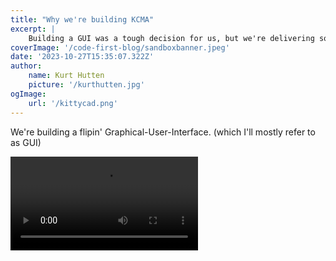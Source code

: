 ```yaml
---
title: "Why we're building KCMA"
excerpt: |
    Building a GUI was a tough decision for us, but we're delivering something truly unique that supports both a productive UI experance and automation as first-class citizens.
coverImage: '/code-first-blog/sandboxbanner.jpeg'
date: '2023-10-27T15:35:07.322Z'
author:
    name: Kurt Hutten
    picture: '/kurthutten.jpg'
ogImage:
    url: '/kittycad.png'
---
```


We're building a flipin' Graphical-User-Interface. (which I'll mostly refer to as GUI)

<Video speed={16} src="/documentation-assets/why-kcma-blog/abstraction-demo.mp4" />

For the record, deciding to build the GUI was not made in haste. We have a stead-fast commitment to code-first, and believe that automation has to be a first-class citizen with any of our products, and code is the way to do that. In this sense, a GUI is an unintuitive move for us.

If, dear reader, you don't have a background in software development, you may not share our conviction relating to code. And while [we have elaborated](/blog/code-first) previously, for the purposes of this post, I kindly ask you to suspend any disbelief and I'll circle back.

The reason why a GUI does make sense for us, is we are not giving up on code, in fact, we’re doing the opposite. We're using a GUI to enhance the code-authoring experience. We're combining the two.

Integrating code seamlessly into an application is no small feat. There are three compelling reasons why we believe code plays a pivotal role in CAD, but these benefits may be lost if the integration is subpar:

1) **Automated pipelines**: Code allows us to ensure consistency between development and production environments. For instance, we can run FEM analyses on the latest design without hiccups.
2) **Semantic Clarity**: Well-written code serves as a clear, evolving record of the design's intent, making it comprehensible even as complexity increases.
3) **Abstractions**: Instead of duplicating similar code segments multiple times, your team can abstract these into battle-tested, reliable functions that your team can depend on.

Let's go over some alternative code-GUI integrations and KittyCAD's to compare. In each case, the GUI must support some kind of API for programmatic access to the software, otherwise any code integration isn't possible. In CAD, all of the user's interactions essentially translate into data creation. The series of clicks and key-presses of the user, along with the software's logic, builds up more and more data internally. User's are able to do something useful with that at the end by exporting (be it drawing, STEP, BOM etc).

### Poor code integration 1: Export a script
This approach imposes no constraints on GUI workflows, as exporting the data, as a script that interacts with the GUI's API is orthogonal to the GUI. While this approach does support automated pipelines, it falls short in terms of providing a semantic description to users. The script may not be meaningful to them unless they're well-versed in the API. Updating the script manually is pointless as it's merely an export, not a bidirectional relationship with the software. This makes abstractions pointless too, since you wouldn't edit the script.

### Poor code integration 2: Allow a scripting language within the GUI
This option offers the advantages of code, but divorces it from the user interface. Users must explicitly opt for scripting, which may not gain wide adoption. Even if used, it can segregate users into two groups: those who use scripting and those who don't, much like regular Excel users and advanced users employing macros and VBA.

### Our code integration: Code generated from GUI interactions, i.e. KittyCAD Modeling App (KCMA)
KCMA is designed to empower users by translating their clicks into code, then it's the code executing that produces the 3d-model.

The code is the file format, making KCMA unique in the CAD world. Users can rely on GUI interactions alone, never manually writing a line of code.

<Video speed={2.5} src="/documentation-assets/why-kcma-blog/no-code.mp4" />

The code generated can seamlessly integrate into automated pipelines. Moreover, the code remains the source of truth, allowing users to edit it again later, still without having to write code manually.

<Video speed={2.5} src="/documentation-assets/why-kcma-blog/edit-after-the-fact.mp4" />

Since users are still in control of the code at every step, any changes that are introduced either with our GUI tools will produce meaningful text diffs.

Users can also directly modify the code, improving variable names, and creating abstractions without affecting KCMA's ability to understand and allow further GUI-based edits.


#### Demo of user defined abstractions co-existing with generated code

<Video speed={1} autoPlay={false} controls={true} loop={false} muted={false} src="/documentation-assets/why-kcma-blog/abstraction-demo.mp4" />

KCMA users should never get lost or not know what part of the code is responsible for a given part of their model because there is a strong link shown visually between the 3d-scene and the code from hovering and cursor position.

#### Demo of editor &lt;=&gt; 3d-scene link

<Video speed={1} autoPlay={false} controls={true} loop={false} muted={false} src="/documentation-assets/why-kcma-blog/editor-scene-link.mp4" />


There are some limitations when it comes to heuristics and some workflows. While we are aiming to match typical CAD workflows (sketch and extrude for example), there are a few instances where we have to forge our own path, the modeling workflow will different at times. Typical CAD software uses heuristics to make tiny small decisions on the user's behalf that you may have never noticed, and we can't match all of these because heuristics do not match the exacting nature of code. This should mostly be different, not worse, but I'd be remiss if I didn't mention some drawbacks.

To circle back to the non-programmers, we think that you'll greatly benefit by adding code to your toolbelt, and KCMA should make that an easy transition. You should not have to learn any code to implement your designs, but if you want to take advantage of automated pipelines and abstractions, we'll be here to help.

KCMA is in its infancy right now, so there are many modeling features still missing, but please give it a try. There's enough built to show the workflow and make some basic parts. [Download the lastest here](https://kittycad.io/modeling-app)

Oh and btw the [GUI is open-source](https://github.com/KittyCAD/modeling-app).
